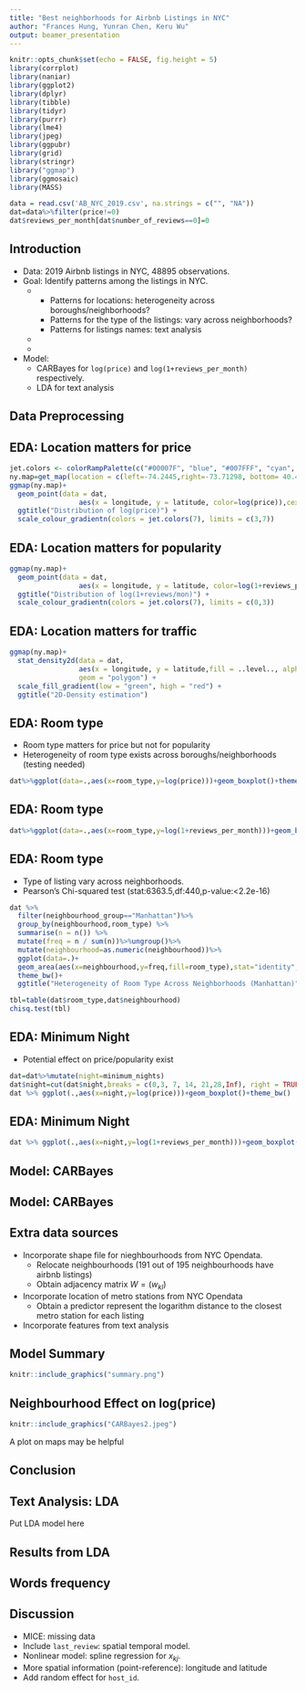 ```yaml
---
title: "Best neighborhoods for Airbnb Listings in NYC"
author: "Frances Hung, Yunran Chen, Keru Wu"
output: beamer_presentation
---
```


```r
knitr::opts_chunk$set(echo = FALSE, fig.height = 5)
library(corrplot)
library(naniar)
library(ggplot2)
library(dplyr)
library(tibble)
library(tidyr)
library(purrr)
library(lme4)
library(jpeg)
library(ggpubr)
library(grid)
library(stringr)
library("ggmap")
library(ggmosaic)
library(MASS)
```

```r
data = read.csv('AB_NYC_2019.csv', na.strings = c("", "NA"))
dat=data%>%filter(price!=0)
dat$reviews_per_month[dat$number_of_reviews==0]=0
```

## Introduction

- Data: 2019 Airbnb listings in NYC, 48895 observations.
- Goal: Identify patterns among the listings in NYC.
  - \textcolor{red}{Patterns for price/popularity: influential factors? quantify influence?}
    - Patterns for locations: heterogeneity across boroughs/neighborhoods?
    - Patterns for the type of the listings: vary across neighborhoods?
    - Patterns for listings names: text analysis
  - \textcolor{red}{Rank the boroughs/neighborhoods based on price/popularity/traffic}
  - \textcolor{red}{Post a listing: choice of location and name}
- Model: 
  - CARBayes for `log(price)` and `log(1+reviews_per_month)` respectively.
  - LDA for text analysis

## Data Preprocessing

\begin{itemize}
  \item Delete id, host\_name and last\_review.
  \item Delete 11 listings with price 0.
  \item Missing data: 10052 in reviews\_per\_month, impute with 0.
  \item Categorize minimum\_nights to 5 groups: (1,3], (3,7], (7,14], (14,21], (21,30], (30,$\infty$) days. 
  \item Transformation: log(price), log(1+reviews\_per\_month). 
  \item Incorporate new dataset: shape file for neighbourhoods, locations for metro stations
\end{itemize}

## EDA: Location matters for price

```r
jet.colors <- colorRampPalette(c("#00007F", "blue", "#007FFF", "cyan", "#7FFF7F", "yellow", "#FF7F00", "red", "#7F0000"))
ny.map=get_map(location = c(left=-74.2445,right=-73.71298, bottom= 40.49975,top=40.9131),color = "bw",maptype = "toner",source = "stamen")
ggmap(ny.map)+
  geom_point(data = dat,
                 aes(x = longitude, y = latitude, color=log(price)),cex = 0.2,alpha=0.5) + 
  ggtitle("Distribution of log(price)") +
  scale_colour_gradientn(colors = jet.colors(7), limits = c(3,7))

```

## EDA: Location matters for popularity

```r
ggmap(ny.map)+
  geom_point(data = dat,
                 aes(x = longitude, y = latitude, color=log(1+reviews_per_month)),cex = 0.2,alpha=0.5) + 
  ggtitle("Distribution of log(1+reviews/mon)") +
  scale_colour_gradientn(colors = jet.colors(7), limits = c(0,3))
```

## EDA: Location matters for traffic

```r
ggmap(ny.map)+
  stat_density2d(data = dat,
                 aes(x = longitude, y = latitude,fill = ..level.., alpha = ..level..), 
                 geom = "polygon") + 
  scale_fill_gradient(low = "green", high = "red") + 
  ggtitle("2D-Density estimation")
```

## EDA: Room type 

- Room type matters for price but not for popularity
- Heterogeneity of room type exists across boroughs/neighborhoods (testing needed)

```r
dat%>%ggplot(data=.,aes(x=room_type,y=log(price)))+geom_boxplot()+theme_bw()
```

## EDA: Room type

```r
dat%>%ggplot(data=.,aes(x=room_type,y=log(1+reviews_per_month)))+geom_boxplot()+theme_bw()
```

## EDA: Room type

- Type of listing vary across neighborhoods.
- Pearson's Chi-squared test (stat:6363.5,df:440,p-value:<2.2e-16)

```r
dat %>%
  filter(neighbourhood_group=="Manhattan")%>%
  group_by(neighbourhood,room_type) %>%
  summarise(n = n()) %>%
  mutate(freq = n / sum(n))%>%ungroup()%>%
  mutate(neighbourhood=as.numeric(neighbourhood))%>%
  ggplot(data=.)+
  geom_area(aes(x=neighbourhood,y=freq,fill=room_type),stat="identity",position = "stack")+
  theme_bw()+
  ggtitle("Heterogeneity of Room Type Across Neighborhoods (Manhattan)")
```

```r
tbl=table(dat$room_type,dat$neighbourhood)
chisq.test(tbl)
```

## EDA: Minimum Night

- Potential effect on price/popularity exist

```r
dat=dat%>%mutate(night=minimum_nights)
dat$night=cut(dat$night,breaks = c(0,3, 7, 14, 21,28,Inf), right = TRUE)
dat %>% ggplot(.,aes(x=night,y=log(price)))+geom_boxplot()+theme_bw()
```

## EDA: Minimum Night

```r
dat %>% ggplot(.,aes(x=night,y=log(1+reviews_per_month)))+geom_boxplot()+theme_bw()
```

## Model: CARBayes

\begin{itemize}
  \item Interested in neighbourhood-based patterns
	\item Multilevel Conditional Autoregressive (CAR) Model
$$ \begin{aligned}
 	Y_{kj}|\mu_{kj} \sim f(y_{kj}|\mu_{kj}, \nu^2), \ \ \ &k= \text{neighbourhood}
=1,...,K\\
  &j=\text{listings}=1,...,m_k \end{aligned}$$
$$g(\mu_{kj})=x_{kj}^T\beta + \psi_{kj}$$
$$\psi_{kj}=\phi_k + \zeta_{kj}$$
  \item Priors
$$\beta \sim N(\mu_\beta, \Sigma_\beta)$$
$$\phi_k|\phi_{-k} \sim N\Big(\frac{\rho \sum_{l=1}^K w_{kl}\phi_j}{\rho \sum_{j=1}^K w_{kl}+1-\rho}, \frac{\tau^2}{\rho\sum_{j=1}^Kw_{kl}+1-\rho}\Big)$$
  \item $w_{kl}$ denotes whether neighborhood $k$ and $l$ are adjacent.
  \item $\rho$ denotes spatial dependence.
\end{itemize}

## Model: CARBayes

\begin{itemize}
  \item Priors (Cont'd)
	$$\begin{aligned}
	&\zeta_{kj}\sim N(0, \sigma^2)\\
	&\tau^2, \sigma^2\sim \text{Inv-Gamma} (a,b)\\
	&\rho \sim \text{Uniform(0,1)}
\end{aligned}$$
	\item $x_{kj}$ include room\_type, neighbourhood\_group, availability\_365, log(1+reviews\_per\_month), minimum\_nights.
	\item  $\psi_{kj}=\phi_k + \zeta_{kj}$ includes both spatial information and individual random effect. 
\end{itemize}

## Extra data sources

- Incorporate shape file for nieghbourhoods from NYC Opendata.
  - Relocate neighbourhoods (191 out of 195 neighbourhoods have airbnb listings)
  - Obtain adjacency matrix $W=(w_{kl})$
- Incorporate location of metro stations from NYC Opendata
  - Obtain a predictor represent the logarithm distance to the closest metro station for each listing
- Incorporate features from text analysis

## Model Summary

```r
knitr::include_graphics("summary.png")
```

## Neighbourhood Effect on log(price)

```r
knitr::include_graphics("CARBayes2.jpeg")
```

A plot on maps may be helpful

## Conclusion

\begin{itemize}
	\item Manhattan has highest prices, Bronx the lowest.
	\item Midtown South in Manhattan has the highest price.
	\item Entire room $>$ Private room $>$ Shared room
	\item Higher minimum\_nights leads to lower price. 
\end{itemize}

## Text Analysis: LDA

Put LDA model here

## Results from LDA

## Words frequency


## Discussion

- MICE: missing data
- Include `last_review`: spatial temporal model.
- Nonlinear model: spline regression for $x_{kj}$.
- More spatial information (point-reference): longitude and latitude
- Add random effect for `host_id`. 
	






